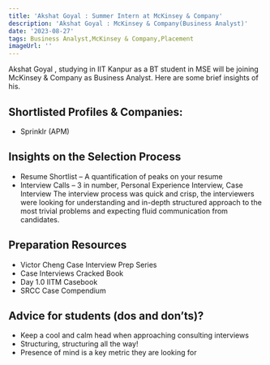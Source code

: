 ```yaml
---
title: 'Akshat Goyal : Summer Intern at McKinsey & Company'
description: 'Akshat Goyal : McKinsey & Company(Business Analyst)'
date: '2023-08-27'
tags: Business Analyst,McKinsey & Company,Placement
imageUrl: ''
---
```


Akshat Goyal , studying in IIT Kanpur as a BT student in MSE will be joining McKinsey & Company as Business Analyst. Here are some brief insights of his.

## Shortlisted Profiles & Companies:
- Sprinklr (APM)

## Insights on the Selection Process
- Resume Shortlist – A quantification of peaks on your resume
- Interview Calls – 3 in number, Personal Experience Interview, Case Interview
The interview process was quick and crisp, the interviewers were looking for understanding and
in-depth structured approach to the most trivial problems and expecting fluid communication
from candidates.

##  Preparation Resources
- Victor Cheng Case Interview Prep Series
- Case Interviews Cracked Book
- Day 1.0 IITM Casebook
- SRCC Case Compendium

## Advice for students (dos and don’ts)? 
- Keep a cool and calm head when approaching consulting interviews
- Structuring, structuring all the way!
- Presence of mind is a key metric they are looking for

